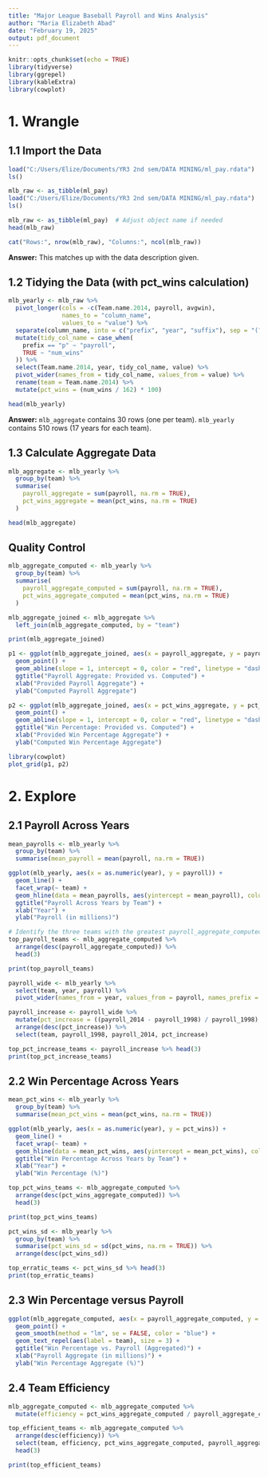 ---
title: "Major League Baseball Payroll and Wins Analysis"
author: "Maria Elizabeth Abad"
date: "February 19, 2025"
output: pdf_document
---

```{r setup, include=FALSE}
knitr::opts_chunk$set(echo = TRUE)
library(tidyverse)
library(ggrepel)
library(kableExtra)
library(cowplot)
```

# 1. Wrangle

## 1.1 Import the Data
```{r import-data}
load("C:/Users/Elize/Documents/YR3 2nd sem/DATA MINING/ml_pay.rdata")
ls()

mlb_raw <- as_tibble(ml_pay)
load("C:/Users/Elize/Documents/YR3 2nd sem/DATA MINING/ml_pay.rdata")
ls()

mlb_raw <- as_tibble(ml_pay)  # Adjust object name if needed
head(mlb_raw)

cat("Rows:", nrow(mlb_raw), "Columns:", ncol(mlb_raw))
```

**Answer:** This matches up with the data description given.

## 1.2 Tidying the Data (with pct_wins calculation)
```{r tidy-data}
mlb_yearly <- mlb_raw %>%
  pivot_longer(cols = -c(Team.name.2014, payroll, avgwin),
               names_to = "column_name",
               values_to = "value") %>%
  separate(column_name, into = c("prefix", "year", "suffix"), sep = "(?<=\\D)(?=\\d)", fill = "right") %>%
  mutate(tidy_col_name = case_when(
    prefix == "p" ~ "payroll",         
    TRUE ~ "num_wins"                 
  )) %>%
  select(Team.name.2014, year, tidy_col_name, value) %>%
  pivot_wider(names_from = tidy_col_name, values_from = value) %>%
  rename(team = Team.name.2014) %>%
  mutate(pct_wins = (num_wins / 162) * 100)

head(mlb_yearly)
```

**Answer:** `mlb_aggregate` contains 30 rows (one per team). `mlb_yearly` contains 510 rows (17 years for each team).

## 1.3 Calculate Aggregate Data
```{r create-mlb-aggregate}
mlb_aggregate <- mlb_yearly %>%
  group_by(team) %>%
  summarise(
    payroll_aggregate = sum(payroll, na.rm = TRUE),
    pct_wins_aggregate = mean(pct_wins, na.rm = TRUE)
  )

head(mlb_aggregate)
```

## Quality Control
```{r quality-control}
mlb_aggregate_computed <- mlb_yearly %>%
  group_by(team) %>%
  summarise(
    payroll_aggregate_computed = sum(payroll, na.rm = TRUE),
    pct_wins_aggregate_computed = mean(pct_wins, na.rm = TRUE)
  )

mlb_aggregate_joined <- mlb_aggregate %>%
  left_join(mlb_aggregate_computed, by = "team")

print(mlb_aggregate_joined)

p1 <- ggplot(mlb_aggregate_joined, aes(x = payroll_aggregate, y = payroll_aggregate_computed)) +
  geom_point() +
  geom_abline(slope = 1, intercept = 0, color = "red", linetype = "dashed") +
  ggtitle("Payroll Aggregate: Provided vs. Computed") +
  xlab("Provided Payroll Aggregate") +
  ylab("Computed Payroll Aggregate")

p2 <- ggplot(mlb_aggregate_joined, aes(x = pct_wins_aggregate, y = pct_wins_aggregate_computed)) +
  geom_point() +
  geom_abline(slope = 1, intercept = 0, color = "red", linetype = "dashed") +
  ggtitle("Win Percentage: Provided vs. Computed") +
  xlab("Provided Win Percentage Aggregate") +
  ylab("Computed Win Percentage Aggregate")

library(cowplot)
plot_grid(p1, p2)
```

# 2. Explore

## 2.1 Payroll Across Years
```{r payroll-across-years}
mean_payrolls <- mlb_yearly %>%
  group_by(team) %>%
  summarise(mean_payroll = mean(payroll, na.rm = TRUE))

ggplot(mlb_yearly, aes(x = as.numeric(year), y = payroll)) +
  geom_line() +
  facet_wrap(~ team) +
  geom_hline(data = mean_payrolls, aes(yintercept = mean_payroll), color = "red", linetype = "dashed") +
  ggtitle("Payroll Across Years by Team") +
  xlab("Year") +
  ylab("Payroll (in millions)")

# Identify the three teams with the greatest payroll_aggregate_computed
top_payroll_teams <- mlb_aggregate_computed %>%
  arrange(desc(payroll_aggregate_computed)) %>%
  head(3)

print(top_payroll_teams)

payroll_wide <- mlb_yearly %>%
  select(team, year, payroll) %>%
  pivot_wider(names_from = year, values_from = payroll, names_prefix = "payroll_")

payroll_increase <- payroll_wide %>%
  mutate(pct_increase = ((payroll_2014 - payroll_1998) / payroll_1998) * 100) %>%
  arrange(desc(pct_increase)) %>%
  select(team, payroll_1998, payroll_2014, pct_increase)

top_pct_increase_teams <- payroll_increase %>% head(3)
print(top_pct_increase_teams)
```

## 2.2 Win Percentage Across Years
```{r win-percentage-years}
mean_pct_wins <- mlb_yearly %>%
  group_by(team) %>%
  summarise(mean_pct_wins = mean(pct_wins, na.rm = TRUE))

ggplot(mlb_yearly, aes(x = as.numeric(year), y = pct_wins)) +
  geom_line() +
  facet_wrap(~ team) +
  geom_hline(data = mean_pct_wins, aes(yintercept = mean_pct_wins), color = "red", linetype = "dashed") +
  ggtitle("Win Percentage Across Years by Team") +
  xlab("Year") +
  ylab("Win Percentage (%)")

top_pct_wins_teams <- mlb_aggregate_computed %>%
  arrange(desc(pct_wins_aggregate_computed)) %>%
  head(3)

print(top_pct_wins_teams)

pct_wins_sd <- mlb_yearly %>%
  group_by(team) %>%
  summarise(pct_wins_sd = sd(pct_wins, na.rm = TRUE)) %>%
  arrange(desc(pct_wins_sd))

top_erratic_teams <- pct_wins_sd %>% head(3)
print(top_erratic_teams)
```

## 2.3 Win Percentage versus Payroll
```{r win-percentage-payroll}
ggplot(mlb_aggregate_computed, aes(x = payroll_aggregate_computed, y = pct_wins_aggregate_computed)) +
  geom_point() +
  geom_smooth(method = "lm", se = FALSE, color = "blue") +
  geom_text_repel(aes(label = team), size = 3) +
  ggtitle("Win Percentage vs. Payroll (Aggregated)") +
  xlab("Payroll Aggregate (in millions)") +
  ylab("Win Percentage Aggregate (%)")
```

## 2.4 Team Efficiency
```{r team-efficiency}
mlb_aggregate_computed <- mlb_aggregate_computed %>%
  mutate(efficiency = pct_wins_aggregate_computed / payroll_aggregate_computed)

top_efficient_teams <- mlb_aggregate_computed %>%
  arrange(desc(efficiency)) %>%
  select(team, efficiency, pct_wins_aggregate_computed, payroll_aggregate_computed) %>%
  head(3)

print(top_efficient_teams)
```
